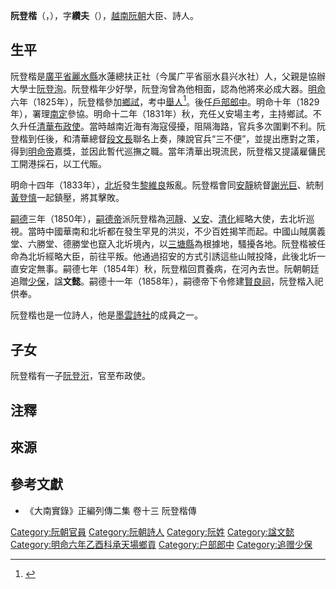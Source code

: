 '''阮登楷'''{{notetag|[[陳重金|陳重金]]所著《[[越南史略|越南史略]]》作「'''阮登階'''」。}}（{{vie|v=Nguyễn Đăng Giai|hn=阮登楷}}，{{bd|？||1854年||}}），字'''纘夫'''（{{vie|v='''Toản Phu'''|hn=纘夫}}），[[越南|越南]][[阮朝|阮朝]]大臣、詩人。

==生平==
阮登楷是[[廣平省|廣平省]][[麗水縣|麗水縣]]水蓮總扶正社（今属广平省丽水县兴水社）人，父親是協辦大學士[[阮登洵|阮登洵]]。阮登楷年少好學，阮登洵曾為他相面，認為他將來必成大器。[[明命|明命]]六年（1825年），阮登楷參加[[鄉試|鄉試]]，考中[[舉人|舉人]]<ref>{{Cite web |url=http://lib.nomfoundation.org/collection/1/volume/339/page/80 |title=《國朝鄉科錄》 |accessdate=2018-02-11 |archive-date=2018-02-12 |archive-url=https://web.archive.org/web/20180212083313/http://lib.nomfoundation.org/collection/1/volume/339/page/80 |dead-url=no }}</ref>。後任[[戶部|戶部]][[郎中|郎中]]。明命十年（1829年），署理[[南定|南定]]參協。明命十二年（1831年）秋，充任乂安場主考，主持鄉試。不久升任[[清華省|清華]][[布政使|布政使]]。當時越南近海有海寇侵擾，阻隔海路，官兵多次圍剿不利。阮登楷到任後，和清華總督[[段文長|段文長]]聯名上奏，陳說官兵“三不便”，並提出應對之策，得到[[明命帝|明命帝]]嘉獎，並因此暫代巡撫之職。當年清華出現流民，阮登楷又提議雇傭民工開港採石，以工代賑。

明命十四年（1833年），[[北圻|北圻]]發生[[黎維良|黎維良]]叛亂。阮登楷會同[[乂安省|安]][[河靜省|靜]]統督[[謝光巨|謝光巨]]、統制[[黃登慎|黃登慎]]一起鎮壓，將其擊敗。

[[嗣德|嗣德]]三年（1850年），[[嗣德帝|嗣德帝]]派阮登楷為[[河靜|河靜]]、[[乂安|乂安]]、[[清化|清化]]經略大使，去北圻巡視。當時中國華南和北圻都在發生罕見的洪災，不少百姓揭竿而起。中國山賊廣義堂、六勝堂、德勝堂也竄入北圻境內，以[[三塘縣|三塘縣]]為根據地，騷擾各地。阮登楷被任命為北圻經略大臣，前往平叛。他通過招安的方式引誘這些山賊投降，此後北圻一直安定無事。嗣德七年（1854年）秋，阮登楷回貫養病，在河內去世。阮朝朝廷追贈[[少保|少保]]，諡'''文懿'''。嗣德十一年（1858年），嗣德帝下令修建[[賢良祠|賢良祠]]，阮登楷入祀供奉。

阮登楷也是一位詩人，他是[[墨雲詩社|墨雲詩社]]的成員之一。

==子女==
阮登楷有一子[[阮登洐|阮登洐]]，官至布政使。

==注釋==
{{notefoot}}

==來源==
{{reflist}}

==參考文獻==
*《大南實錄》正編列傳二集 卷十三 阮登楷傳
{{墨雲詩社}}

[[Category:阮朝官員|Category:阮朝官員]]
[[Category:阮朝詩人|Category:阮朝詩人]]
[[Category:阮姓|Category:阮姓]]
[[Category:諡文懿|Category:諡文懿]]
[[Category:明命六年乙酉科承天場鄉貢|Category:明命六年乙酉科承天場鄉貢]]
[[Category:户部郎中|Category:户部郎中]]
[[Category:追赠少保|Category:追赠少保]]